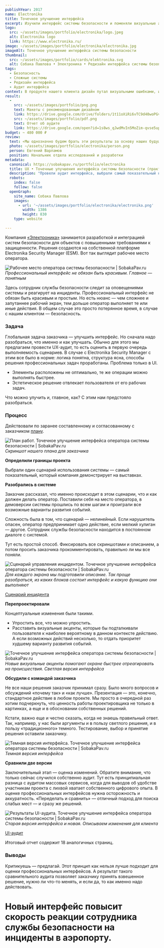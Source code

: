 ```yaml
---
publishYear: 2017
name: Electronika
title: Точечное улучшение интерфейса
excerpt: Изучили интерфейс системы безопасности и поменяли визуальные акценты, чтобы помочь охране быстрее реагировать на события.
logo:
  src: ~/assets/images/portfolio/electronika/logo.jpeg
  alt: Electronika logo
  link: https://www.electronika.ru/
image: ~/assets/images/portfolio/electronika/electronika.jpg
imageAlt: Точечное улучшение интерфейса системы безопасности
thumbnail:
  src: ~/assets/images/portfolio/cards/elektronika.svg
  alt: Собака Павлова • Электроника • Редизайн интерфейса системы безопасности
tags:
  - Безопасность
  - Сложные системы
  - Редизайн интерфейса
  - Аудит интерфейса
context: В продукте нашего клиента дизайн путал визуальными ошибками, из-за которых охрана могла неправильно реагировать не происшествия.
result:
  -
    src: ~/assets/images/portfolio/png.png
    text: Макеты с рекомендованным дизайном
    link: https://drive.google.com/drive/folders/1t11oXiRi6vTC9d40woPGvxTMy1jkEKb3?usp=sharing
    src: ~/assets/images/portfolio/pdf.png
    text: Отчет об аудите
    link: https://drive.google.com/open?id=1s8ws_qJwdMvIn5MoZim-qvse5upXXyct
budget: ~ 480 000 ₽
review: 
  text: «Мы однозначно будем брать эти результаты за основу наших будущих изменений и для разработки брендбука с требованиями к интерфейсу».
  photo: ~/assets/images/portfolio/electronika/person.png
  person: Евгений Варламов
  position: Начальник отдела исследований и разработки
metadata:
  canonical: https://sobakapav.ru/portfolio/electronika
  title: UX • Точечные улучшения интерфейса системы безопасности (практический кейс)
  description: "Провели аудит интерфейса, выбрали самый показательный нелинейный сценарий и сделали UI-редизайн."
  robots:
    index: false
    follow: false
  openGraph:
    site_name: Собака Павлова
    images:
      - url: '~/assets/images/portfolio/electronika/electronika.png'
        width: 1386
        height: 830
    type: website
  
---
```


Компания [«Электроника»](https://www.electronika.ru/) занимается разработкой и интеграцией систем безопасности для объектов с повышенными требованиями к защищенности. Решения создаются на собственной платформе Electronika Security Manager (ESM). Вот так выглядит рабочее место оператора.

![Рабочее место оператора системы безопасности | SobakaPav.ru](~/assets/images/portfolio/electronika/1.jpg)
_Профессиональный интерфейс не обязан быть красивым. Главное — понятным_

Здесь сотрудник службы безопасности следит за оповещениями системы и реагирует на инциденты. Профессиональный интерфейс не обязан быть красивым и простым. Но есть нюанс — чем сложнее и запутаннее рабочий экран, тем дольше оператор выполняет те или иные действия. В общем случае это просто потерянное время, в случае с нашим клиентом — безопасность.

### Задача

Глобальная задача заказчика — улучшить интерфейс. Но сначала надо разобраться, что именно и как улучшать. Обычно для этого мы предлагаем провести UX-аудит, то есть оценить в первую очередь выполняемость сценариев. В случае с Electronika Security Manager с этим все было в норме: логика понятна, структура ясна, способы решения профессиональных задач проработаны. Проблема только в UI.

- Элементы расположены не оптимально, те же операции можно выполнять быстрее.
- Эстетическое решение отвлекает пользователя от его рабочих задач.

Что можно улучить и, главное, как? С этим нам предстояло разобраться.

### Процесс

Действовали по заранее составленному и согласованному с заказчиком [плану](https://drive.google.com/open?id=1JX6kYt9fE5ohanXLyrLyjT6KTq0Xz39y).

![План работ. Точечное улучшение интерфейса оператора системы безопасности | SobakaPav.ru](~/assets/images/portfolio/electronika/2.jpg)
_Скриншот нашего плана для заказчика_

**Определили границы проекта**

Выбрали один сценарий использования системы — самый показательный, который компания демонстрирует на выставках.

**Разобрались в системе**

Заказчик рассказал, что именно происходит в этом сценарии, что и как должен делать оператор. Поставили себя на место оператора, в демоверсии системы прошлись по всем шагам и проиграли все возможные варианты развития событий.

Сложность была в том, что сценарий — нелинейный. Если нарушитель опасен, оператор предпринимает одно действие, если мелкий хулиган — другое. Сотрудник службы безопасности находится в постоянном диалоге с системой.

Тут есть простой способ. Фиксировать все скриншотами и описанием, а потом просить заказчика прокомментировать, правильно ли мы все поняли.

![Сценарий управления инцидентом. Точечное улучшение интерфейса оператора системы безопасности | SobakaPav.ru](~/assets/images/portfolio/electronika/3.jpg)
_Для каждого экрана мы подготовили описание. Так проще разобраться, из каких блоков состоит интерфейс и какую функцию они выполняют_

[Сценарий инцидента](https://drive.google.com/open?id=15NxR_IPGwJAUJ-089ydy2UHTfW7Dwzk9)

**Перепроектировали**

Концептуальные изменения были такими.

- Упростить все, что можно упростить.
- Расставить визуальные акценты, которые бы подталкивали пользователя к наиболее вероятному в данном контексте действию. А если возможных действий несколько, то отдать приоритет худшему варианту развития событий.

![Точечное улучшение интерфейса оператора системы безопасности | SobakaPav.ru](~/assets/images/portfolio/electronika/4.jpg)
_Новые визуальные акценты помогают охране быстрее отреагировать на происшествия. Светлая версия интерфейса_

**Обсудили c командой заказчика**

Не все наши решения заказчик принимал сразу. Было много вопросов и обсуждений «почему так» и «как лучше». Презентация — это, конечно, стандартное действие в любом проекте. Мы просто в очередной раз хотим подчеркнуть, что ценность работы проектировщика не только в картинках, а еще и в обосновании собственных решений.

Кстати, важно еще и честно сказать, когда не знаешь правильный ответ. Так, например, у нас были аргументы и в пользу светлого решения, и в пользу «традиционного» темного. Тестирование, выбор и принятие решения оставили заказчику.

![Темная версия интерфейса. Точечное улучшение интерфейса оператора системы безопасности | SobakaPav.ru](~/assets/images/portfolio/electronika/5.jpg)
_Темная версия интерфейса_

**Сравнили две версии**

Заключительный этап — оценка изменений. Обратите внимание, что только сейчас случился собственно аудит. Тут есть принципиальная разница с аудитом массовых сервисов, когда для выводов об удобстве участникам проекта с лихвой хватает собственного цифрового опыта. В оценке профессиональных интерфейсов нужна осторожность и аккуратность. «Переделать и сравнить» — отличный подход для поиска слабых мест — и сразу же решений.

![Результаты UI-аудита. Точечное улучшение интерфейса оператора системы безопасности | SobakaPav.ru](~/assets/images/portfolio/electronika/6.jpg)
_Старая версия интерфейса и новая. Описываем изменения для клиента_

[UI-аудит](https://drive.google.com/open?id=1s8ws_qJwdMvIn5MoZim-qvse5upXXyct)

Итоговый отчет содержит 18 аналогичных страниц.

### Выводы

Критикуешь — предлагай. Этот принцип как нельзя лучше подходит для оценки профессиональных интерфейсов. А результат такого сравнительного аудита позволяет заказчику принять взвешенное решение, нужно ли что-то менять, и если да, то как именно надо действовать.

# Новый интерфейс повысит скорость реакции сотрудника службы безопасности на инциденты в аэропорту.

